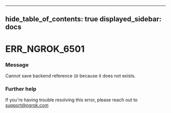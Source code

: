 

---
hide_table_of_contents: true
displayed_sidebar: docs
---


# ERR_NGROK_6501

### Message
Cannot save backend reference `ID` because it does not exists.

<ErrorDetails error="err_ngrok_6501" />



### Further help
If you're having trouble resolving this error, please reach out to [support@ngrok.com](mailto:support@ngrok.com?subject=Help%20with%20ERR_NGROK_6501)

